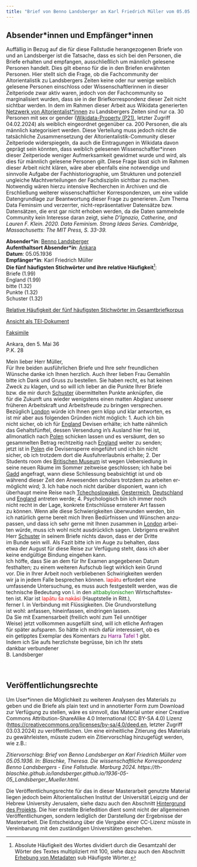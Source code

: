 ```yaml
---
title: "Brief von Benno Landsberger an Karl Friedrich Müller vom 05.05.1936"
---
```

::: {.callout-note collapse="true"}
## Absender\*innen und Empfänger\*innen

Auffällig in Bezug auf die für diese Fallstudie herangezogenen Briefe von und an Landsberger ist die Tatsache, dass es sich bei den Personen, die Briefe erhalten und empfangen, ausschließlich um männlich gelesene Personen handelt. Dies gilt ebenso für die in den Briefen erwähnten Personen. Hier stellt sich die Frage, ob die Fachcommunity der Altorientalistik zu Landsbergers Zeiten keine oder nur wenige weiblich gelesene Personen einschloss oder Wissenschaftlerinnen in dieser Zeitperiode zwar aktiv waren, jedoch von der Fachcommunity so marginalisiert wurden, dass sie in der Briefkorrespondenz dieser Zeit nicht sichtbar werden. In dem im Rahmen dieser Arbeit aus Wikidata generierten [Netzwerk von Altorientalist\*innen](index.qmd#kontextualisierung-der-korrespondenz) zu Landsbergers Zeiten sind nur ca. 30 Personen mit sex or gender ([Wikidata-Property (P21)](https://www.wikidata.org/wiki/Property:P21), letzter Zugriff 04.02.2024) als weiblich eingeordnet gegenüber ca. 200 Personen, die als männlich kategorisiert werden. Diese Verteilung muss jedoch nicht die tatsächliche Zusammensetzung der Altorientalistik-Community dieser Zeitperiode widerspiegeln, da auch die Eintragungen in Wikidata davon geprägt sein könnten, dass weiblich gelesenen Wissenschaftler\*innen dieser Zeitperiode weniger Aufmerksamkeit gewidmet wurde und wird, als dies für männlich gelesene Personen gilt. Diese Frage lässt sich im Rahmen dieser Arbeit nicht klären, wäre aber ebenfalls eine notwendige und sinnvolle Aufgabe der Fachhistoriographie, um Strukturen und potenziell ungleiche Machtverteilungen der Fachdisziplin sichtbar zu machen. Notwendig wären hierzu intensive Recherchen in Archiven und die Erschließung weiterer wissenschaftlicher Korrespondenzen, um eine valide Datengrundlage zur Beantwortung dieser Frage zu generieren. Zum Thema Data Feminsim und verzerrter, nicht-repräsentativer Datensätze bzw. Datensätzen, die erst gar nicht erhoben werden, da die Daten sammelnde Community kein Interesse daran zeigt, siehe *D’Ignazio, Catherine, and Lauren F. Klein. 2020. Data Feminism. Strong Ideas Series. Cambridge, Massachusetts: The MIT Press, S. 33-39.*
:::

**Absender\*in**: [Benno Landsberger](http://www.wikidata.org/entity/Q67592)   
**Aufenthaltsort Absender\*in**: [Ankara](https://www.geonames.org/323786/ankara.html)  
**Datum**: 05.05.1936   
**Empfänger\*in**: Karl Friedrich Müller  
**Die fünf häufigsten Stichwörter und ihre relative Häufigkeit**^[Absolute Häufigkeit des Wortes dividiert durch die Gesamtzahl der Wörter des Textes multipliziert mit 100, siehe dazu auch den Abschnitt [Erhebung von Metadaten](editionsprinzipien.qmd#tbl-metadaten) sub Häufigste Wörter.]:  
Briefe (1.99)  
England (1.99)  
bitte (1.32)  
Punkte (1.32)  
Schuster (1.32)  

[Relative Häufigkeit der fünf häufigsten Stichwörter im Gesamtbriefkorpus](1936-05-05_Landsberger_Mueller_wordfrequency.qmd){target="_blank"}   
 
[Ansicht als TEI-Dokument](files/letters/tei/1936-05-05_Landsberger_Mueller.xml){target="_blank"}    

[Faksimile](files/letters/pdf/1936-05-05_Landsberger_Mueller.pdf){target="_blank"}  

Ankara, den 5. Mai 36  
P.K. 28  
  
Mein lieber Herr Müller,<br/>
Für Ihre beiden ausführlichen Briefe und Ihre sehr freundlichen<br/>
Wünsche danke ich Ihnen herzlich. Auch Ihrer lieben Frau Gemahlin<br/>
bitte ich Dank und Gruss zu bestellen. Sie haben recht, es hat keinen<br/>
Zweck zu klagen, und so will ich lieber an die Punkte Ihrer Briefe<br/>
bzw. die mir durch [Schuster](https://www.wikidata.org/wiki/Q15449583) übermittelten Punkte anknüpfen, die<br/>
für die Zukunft uns wieder wenigstens einen matten Abglanz unserer<br/>
früheren Arbeitskraft und Arbeitsfreude zu bringen versprechen.<br/>
Bezüglich [London](https://www.geonames.org/2643743/london.html) würde ich Ihnen gern klipp und klar antworten, es<br/>
ist mir aber aus folgenden Gründen nicht möglich: 1. Auch ich bin<br/>
nicht sicher, ob ich für [England](https://www.geonames.org/2635167/united-kingdom-of-great-britain-and-northern-ireland.html) Devisen erhälte; ich hatte nähmlich<br/>
das Gehaltsfünftel, dessen Versendung in's Ausland hier frei ist,<br/>
allmonatlich nach [Polen](https://www.geonames.org/798544/republic-of-poland.html) schicken lassen und es versäumt, den so<br/>
gesammelten Betrag rechtzeitig nach [England](https://www.geonames.org/2635167/united-kingdom-of-great-britain-and-northern-ireland.html) weiter zu senden;<br/>
jetzt ist in [Polen](https://www.geonames.org/798544/republic-of-poland.html) die Devisensperre eingeführt und ich bin nicht<br/>
sicher, ob ich trotzdem dort die Ausfuhrerlaubnis erhalte; 2. Der<br/>
Students room des [Britischen Museum](https://www.wikidata.org/wiki/Q6373) ist wegen Uebersiedlung in<br/>
seine neuen Räume im Sommer zeitweise geschlossen; ich habe bei<br/>
[Gadd](https://www.wikidata.org/wiki/Q52150040) angefragt, wann diese Schliessung beabsichtigt ist und ob<br/>
während dieser Zeit den Anwesenden scholars trotzdem zu arbeiten er-<br/>
möglicht wird; 3. Ich habe noch nicht darüber disponiert, wann ich<br/>
überhaupt meine Reise nach [Tchechoslowakei](https://www.geonames.org/8505031/czechoslovakia.html), [Oesterreich](https://www.geonames.org/2782113/republic-of-austria.html), [Deutschland](https://www.wikidata.org/wiki/Q1206012)<br/>
und [England](https://www.geonames.org/2635167/united-kingdom-of-great-britain-and-northern-ireland.html) antreten werde; 4. Psychologisch bin ich immer noch<br/>
nicht recht in der Lage, konkrete Entschlüsse ernsterer Art fassen<br/>
zu können. Wenn alle diese Schwierigkeiten überwunden werden, bin<br/>
ich natürlich gerne bereit mich Ihren Bedürfnissen und Wünschen anzu-<br/>
passen, und dass ich sehr gerne mit Ihnen zusammen in [London](https://www.geonames.org/2643743/london.html) arbei-<br/>
ten würde, muss ich wohl nicht ausdrücklich sagen. Uebrigens erwähnt<br/>
Herr [Schuster](https://www.wikidata.org/wiki/Q15449583) in seinem Briefe nichts davon, dass er der Dritte<br/>
im Bunde sein will. Als Fazit bitte ich im Auge zu behalten, dass<br/>
etwa der August für diese Reise zur Verfügung steht, dass ich aber<br/>
keine endgültige Bindung eingehen kann.<br/>
Ich höffe, dass Sie an dem für Ihr Examen angegebenen Datum<br/>
festhalten; zu einem weiteren Aufschub liegt wirklich kein Grund<br/>
vor. Die in Ihrer Arbeit noch verbliebenen Schwirigkeiten werden<br/>
wir ja in jedem Falle besprechen können. <span style="color:red;">lapātu</span> erfordert eine<br/>
umfassende Untersuchung, es muss auch festgestellt werden, was die<br/>
technische Bedeutung von l. in den <span style="color:green;">altbabylonischen</span> Wirtschaftstex-<br/>
ten ist. Klar ist <span style="color:red;">lapātu ša nakāsi</span> (Hauptstelle in Ritt.),<br/>
ferner l. in Verbindung mit Flüssigkeiten. Die Grundvorstellung<br/>
ist wohl: anfassen, hineinfassen, eindringen lassen.<br/>
Da Sie mit Examensarbeit (freilich wohl zum Teil unnötiger<br/>
Weise) jetzt vollkommen ausgefüllt sind, will ich etliche Anfragen<br/>
für später aufsparen. So hätte ich mich dafür interessiert, ob es<br/>
ein getipptes Exemplar des Komentars zu <span style="color:purple;">Harra Tafel 1</span> gibt.<br/>
Indem ich Sie aufs herzlichste begrüsse, bin ich Ihr stets<br/>
dankbar verbundener<br/>
B. Landsberger
<br/>
<br/>
<br/>

::: {.callout-warning collapse="true"}
## Veröffentlichungsrechte

Um User\*innen die Möglichkeit zu weiteren Analysen des Materials zu geben und die Briefe als plain text und in annotierter Form zum Download zur Verfügung zu stellen, wäre es sinnvoll, das Material unter einer Creative Commons Attribution-ShareAlike 4.0 International (CC BY-SA 4.0) Lizenz ([https://creativecommons.org/licenses/by-sa/4.0/deed.en](https://creativecommons.org/licenses/by-sa/4.0/deed.en), letzter Zugriff 03.03.2024) zu veröffentlichen. Um eine einheitliche Zitierung des Materials zu gewährleisten, müsste zudem ein Zitiervorschlag hinzugefügt werden, wie z.B.:

*Zitiervorschlag: Brief von Benno Landsberger an Karl Friedrich Müller vom 05.05.1936. In: Blaschke, Theresa. Die wissenschaftliche Korrespondenz Benno Landsbergers - Eine Fallstudie. Marburg 2024. https://th-blaschke.github.io/landsberger.github.io/1936-05-05_Landsberger_Mueller.html.*

Die Veröffentlichungsrechte für das in dieser Masterarbeit genutzte Material liegen jedoch beim Altorientalischen Institut der Universität Leipzig und der Hebrew University Jerusalem, siehe dazu auch den Abschnitt [Hintergrund des Projekts](index.qmd#hintergrund-des-projekts). Die hier erstellte Briefedition dient somit nicht der allgemeinen Veröffentlichungen, sondern lediglich der Darstellung der Ergebnisse der Masterarbeit. Die Entscheidung über die Vergabe einer CC-Lizenz müsste in Vereinbarung mit den zuständigen Universitäten geschehen.
:::